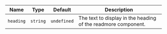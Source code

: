
  | Name | Type | Default | Description |
| --- | --- | --- | --- |
| `heading` | `string` | `undefined` | The text to display in the heading of the readmore component. |

